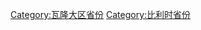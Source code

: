 {{Cat more|列日省}}
{{Commons cat|Liège (province)}}

[[Category:瓦隆大区省份|Category:瓦隆大区省份]]
[[Category:比利时省份|Category:比利时省份]]
